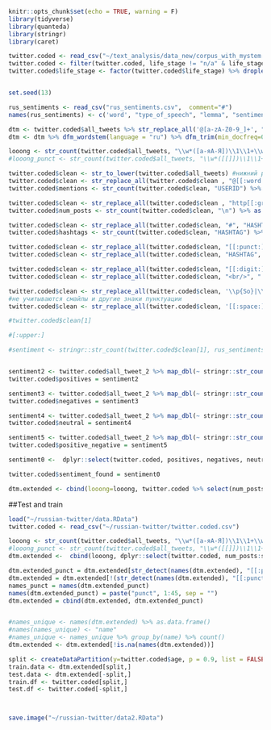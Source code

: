 
```r
knitr::opts_chunk$set(echo = TRUE, warning = F)
library(tidyverse)
library(quanteda)
library(stringr)
library(caret)
```

```r

twitter.coded <- read_csv("~/text_analysis/data_new/corpus_with_mystem.csv")
twitter.coded <- filter(twitter.coded, life_stage != "n/a" & life_stage != "студент/ работающий" & life_stage != "школьник/студент"  & life_stage != "учащийся" ) 
twitter.coded$life_stage <- factor(twitter.coded$life_stage) %>% droplevels() %>% forcats::fct_collapse(работающий = c("работающий","работаюший", "рабочий", "раотающий"), школьник = c("школьник", "школьница"))


set.seed(13)

rus_sentiments <- read_csv("rus_sentiments.csv",  comment="#") 
names(rus_sentiments) <- c('word', "type_of_speech", "lemma", "sentiment", "source", "ambiguity")

dtm <- twitter.coded$all_tweets %>% str_replace_all('@[a-zA-Z0-9_]+', "@user") %>% tokens(what="word", remove_numbers=TRUE, remove_punct=FALSE, remove_separators=TRUE) %>% dfm 
dtm <- dtm %>% dfm_wordstem(language = "ru") %>% dfm_trim(min_docfreq=0.05) %>% as.data.frame #%>% dfm_weight(type="relmaxfreq") 

looong <- str_count(twitter.coded$all_tweets, "\\w*([a-яА-Я])\\1\\1+\\w*") ##слова с удл. гласными
#looong_punct <- str_count(twitter.coded$all_tweets, "\\w*([[]])\\1\\1+\\w*") ##слова с удл. гласными

twitter.coded$clean <- str_to_lower(twitter.coded$all_tweets) #нижний регистр
twitter.coded$clean <- str_replace_all(twitter.coded$clean , "@[[:word:]]+", "USERID") #заменить mentions
twitter.coded$mentions <- str_count(twitter.coded$clean, "USERID") %>% as.numeric()  #количество mentions -- в идеале хорошо бы уникальных посчитать))

twitter.coded$clean <- str_replace_all(twitter.coded$clean , "http[[:graph:]]+", "LINK") #заменить сслылки
twitter.coded$num_posts <- str_count(twitter.coded$clean, "\n") %>% as.numeric() + 1 #количество твитов пользователя

twitter.coded$clean <- str_replace_all(twitter.coded$clean, "#", "HASHTAG")
twitter.coded$hashtags <- str_count(twitter.coded$clean, "HASHTAG") %>% as.numeric()  #количество хэштегов

twitter.coded$clean <- str_replace_all(twitter.coded$clean, "[[:punct:]]", " ")
twitter.coded$clean <- str_replace_all(twitter.coded$clean, "HASHTAG", "#")

twitter.coded$clean <- str_replace_all(twitter.coded$clean, "[[:digit:]]", " ")
twitter.coded$clean <- str_replace_all(twitter.coded$clean, "<br/>", " ")

twitter.coded$clean <- str_replace_all(twitter.coded$clean, '\\p{So}|\\p{Cn}', '')
#не учитываются смайлы и другие знаки пунктуации
twitter.coded$clean <- str_replace_all(twitter.coded$clean, '[[:space:]]+', ' ')

#twitter.coded$clean[1]

#[:upper:]

#sentiment <- stringr::str_count(twitter.coded$clean[1], rus_sentiments$word[rus_sentiments$sentiment=="positive"] %>% paste(collapse = "|")) 


sentiment2 <- twitter.coded$all_tweet_2 %>% map_dbl(~ stringr::str_count(.x, rus_sentiments$word[rus_sentiments$sentiment=="positive"] %>% paste(collapse = "|"))) 
twitter.coded$positives = sentiment2

sentiment3 <- twitter.coded$all_tweet_2 %>% map_dbl(~ stringr::str_count(.x, rus_sentiments$word[rus_sentiments$sentiment=="negative"] %>% paste(collapse = "|"))) 
twitter.coded$negatives = sentiment3

sentiment4 <- twitter.coded$all_tweet_2 %>% map_dbl(~ stringr::str_count(.x, rus_sentiments$word[rus_sentiments$sentiment=="neutral"] %>% paste(collapse = "|"))) 
twitter.coded$neutral = sentiment4

sentiment5 <- twitter.coded$all_tweet_2 %>% map_dbl(~ stringr::str_count(.x, rus_sentiments$word[rus_sentiments$sentiment == "positive/negative"] %>% paste(collapse = "|"))) 
twitter.coded$positive_negative = sentiment5

sentiment0 <-  dplyr::select(twitter.coded, positives, negatives, neutral, positive_negative) %>% rowSums()

twitter.coded$sentiment_found = sentiment0

dtm.extended <- cbind(looong=looong, twitter.coded %>% select(num_posts:positive_negative), dtm) %>% as.data.frame

```


##Test and train 
```r
load("~/russian-twitter/data.RData")
twitter.coded <- read_csv("~/russian-twitter/twitter.coded.csv")

looong <- str_count(twitter.coded$all_tweets, "\\w*([a-яА-Я])\\1\\1+\\w*") ##слова с удл. гласными
#looong_punct <- str_count(twitter.coded$all_tweets, "\\w*([[]])\\1\\1+\\w*") ##слова с удл. гласными
dtm.extended <-  cbind(looong, dplyr::select(twitter.coded, num_posts:sentiment_found), dtm) %>% as.data.frame

dtm.extended_punct = dtm.extended[str_detect(names(dtm.extended), "[[:punct:]]")]
dtm.extended = dtm.extended[!(str_detect(names(dtm.extended), "[[:punct:]]"))]
names_punct = names(dtm.extended_punct)
names(dtm.extended_punct) = paste("punct", 1:45, sep = "")
dtm.extended = cbind(dtm.extended, dtm.extended_punct)


#names_unique <- names(dtm.extended) %>% as.data.frame()
#names(names_unique) <- "name"
#names_unique <- names_unique %>% group_by(name) %>% count()
dtm.extended <- dtm.extended[!is.na(names(dtm.extended))]

split <- createDataPartition(y=twitter.coded$age, p = 0.9, list = FALSE)
train.data <- dtm.extended[split,]
test.data <- dtm.extended[-split,]
train.df <- twitter.coded[split,]
test.df <- twitter.coded[-split,]



save.image("~/russian-twitter/data2.RData")
```